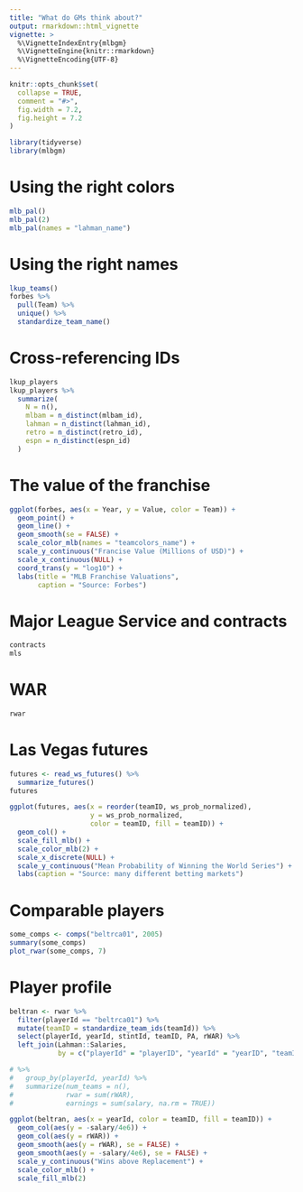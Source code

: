 ```yaml
---
title: "What do GMs think about?"
output: rmarkdown::html_vignette
vignette: >
  %\VignetteIndexEntry{mlbgm}
  %\VignetteEngine{knitr::rmarkdown}
  %\VignetteEncoding{UTF-8}
---
```


```r
knitr::opts_chunk$set(
  collapse = TRUE,
  comment = "#>",
  fig.width = 7.2,
  fig.height = 7.2
)
```

```r
library(tidyverse)
library(mlbgm)
```

# Using the right colors

```r
mlb_pal()
mlb_pal(2)
mlb_pal(names = "lahman_name")
```

# Using the right names

```r
lkup_teams()
forbes %>%
  pull(Team) %>%
  unique() %>%
  standardize_team_name()
```

# Cross-referencing IDs

```r
lkup_players
lkup_players %>%
  summarize(
    N = n(),
    mlbam = n_distinct(mlbam_id),
    lahman = n_distinct(lahman_id),
    retro = n_distinct(retro_id),
    espn = n_distinct(espn_id)
  )
```

# The value of the franchise

```r
ggplot(forbes, aes(x = Year, y = Value, color = Team)) + 
  geom_point() + 
  geom_line() + 
  geom_smooth(se = FALSE) + 
  scale_color_mlb(names = "teamcolors_name") + 
  scale_y_continuous("Francise Value (Millions of USD)") + 
  scale_x_continuous(NULL) + 
  coord_trans(y = "log10") + 
  labs(title = "MLB Franchise Valuations",
       caption = "Source: Forbes")
```

# Major League Service and contracts

```r
contracts
mls
```

# WAR

```r
rwar
```

# Las Vegas futures


```r
futures <- read_ws_futures() %>%
  summarize_futures()
futures

ggplot(futures, aes(x = reorder(teamID, ws_prob_normalized), 
                    y = ws_prob_normalized, 
                    color = teamID, fill = teamID)) +
  geom_col() + 
  scale_fill_mlb() + 
  scale_color_mlb(2) + 
  scale_x_discrete(NULL) +
  scale_y_continuous("Mean Probability of Winning the World Series") + 
  labs(caption = "Source: many different betting markets")
```

# Comparable players

```r
some_comps <- comps("beltrca01", 2005)
summary(some_comps)
plot_rwar(some_comps, 7)
```


# Player profile

```r
beltran <- rwar %>%
  filter(playerId == "beltrca01") %>%
  mutate(teamID = standardize_team_ids(teamId)) %>%
  select(playerId, yearId, stintId, teamID, PA, rWAR) %>%
  left_join(Lahman::Salaries, 
            by = c("playerId" = "playerID", "yearId" = "yearID", "teamID")) 

# %>%
#   group_by(playerId, yearId) %>%
#   summarize(num_teams = n(), 
#             rwar = sum(rWAR), 
#             earnings = sum(salary, na.rm = TRUE))

ggplot(beltran, aes(x = yearId, color = teamID, fill = teamID)) + 
  geom_col(aes(y = -salary/4e6)) + 
  geom_col(aes(y = rWAR)) + 
  geom_smooth(aes(y = rWAR), se = FALSE) + 
  geom_smooth(aes(y = -salary/4e6), se = FALSE) + 
  scale_y_continuous("Wins above Replacement") + 
  scale_color_mlb() + 
  scale_fill_mlb(2)
```
